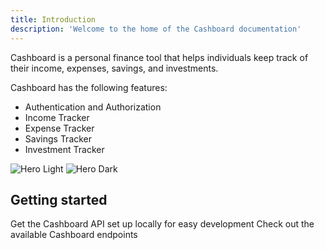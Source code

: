 ```yaml
---
title: Introduction
description: 'Welcome to the home of the Cashboard documentation'
---
```


Cashboard is a personal finance tool that helps individuals keep track of their income, expenses, savings, and investments. 

Cashboard has the following features:
- Authentication  and Authorization
- Income Tracker
- Expense Tracker
- Savings Tracker
- Investment Tracker


<img
  className="block dark:hidden"
  src="/images/hero-light.svg"
  alt="Hero Light"
/>
<img
  className="hidden dark:block"
  src="/images/hero-dark.svg"
  alt="Hero Dark"
/>

## Getting started

<CardGroup cols={2}>
  <Card
    title="Quickstart"
    icon="pen-to-square"
    href="/quickstart"
  >
    Get the Cashboard API set up locally for easy development
  </Card>
  <Card
    title="API Reference"
    icon="image"
    href="/api-reference"
  >
    Check out the available Cashboard endpoints
  </Card>
</CardGroup>
